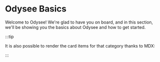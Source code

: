 # Odysee Basics

Welcome to Odysee! We're glad to have you on board, and in this section, we'll be showing you the basics about Odysee and how to get started. 

:::tip

It is also possible to render the card items for that category thanks to MDX:

:::

<DocCardList items={useCurrentSidebarCategory().items}/>

<div class="container" style={{ padding: 0 }}>
    <div class="col col--3 margin-bottom--lg">
      <ThumbnailCard
        title="What is Odysee?"
        faIcon="fa-circle-play"
        description="Odysee sounds cool. What is it, though?"
        to={'/category/setting-up-your-account'}
        thumbnail="https://placehold.co/1200x600"
      />
    </div>
    <div class="col col--3 margin-bottom--lg">
      <ThumbnailCard
        title="🔥 Setup"
        description="How to set up your account."
        to={'/category/setting-up-your-account'}
        thumbnail="https://placehold.co/1200x600"
      />
    </div>
    <div class="col col--3 margin-bottom--lg">
      <ThumbnailCard
        title="Channels"
        description="Creating, Editing, and Deleting Channels."
        to={'/category/setting-up-your-account'}
        thumbnail="https://placehold.co/1200x600"
      />
    </div>
    <div class="col col--3 margin-bottom--lg">
      <ThumbnailCard
        title="🔥 Content Interaction"
        description="Following, Fire and Slime, Notifications, and More."
        to={'/category/setting-up-your-account'}
        thumbnail="https://placehold.co/1200x600"
      />
    </div>
    <div class="col col--3 margin-bottom--lg">
      <ThumbnailCard
        title="Logging In"
        description="How do I log in? What if I forgot my password?."
        to={'/category/setting-up-your-account'}
        thumbnail="https://placehold.co/1200x600"
      />
    </div>
    <div class="col col--3 margin-bottom--lg">
      <ThumbnailCard
        title="Password Changes"
        description="Changing your password while logged in."
        to={'/category/setting-up-your-account'}
        thumbnail="https://placehold.co/1200x600"
      />
    </div>
    <div class="col col--3 margin-bottom--lg">
      <ThumbnailCard
        title="Email Changes"
        description="Chaning the email on your Odysee account."
        to={'/category/setting-up-your-account'}
        thumbnail="https://placehold.co/1200x600"
      />
    </div>
    <div class="col col--3 margin-bottom--lg">
      <ThumbnailCard
        title="Add a Bank Account"
        description="Add a bank account to start receiving cash tips."
        to={'/category/setting-up-your-account'}
        thumbnail="https://placehold.co/1200x600"
      />
    </div>
    <div class="col col--3 margin-bottom--lg">
      <ThumbnailCard
        title="Add a Payment Method"
        description="Add a payment method to start sending cash tips."
        to={'/category/setting-up-your-account'}
        thumbnail="https://placehold.co/1200x600"
      />
    </div>
    <div class="col col--3 margin-bottom--lg">
      <ThumbnailCard
        title="Account Deletion"
        description="Deleting your account :("
        to={'/category/setting-up-your-account'}
        thumbnail="https://placehold.co/1200x600"
      />
    </div>
  </div>
</div>
